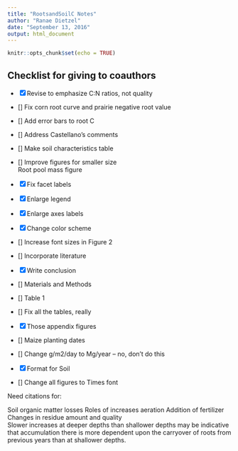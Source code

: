 ```yaml
---
title: "RootsandSoilC Notes"
author: "Ranae Dietzel"
date: "September 13, 2016"
output: html_document
---
```


```r
knitr::opts_chunk$set(echo = TRUE)
```

## Checklist for giving to coauthors  
- [x] Revise to emphasize C:N ratios, not quality  
- [] Fix corn root curve and prairie negative root value  
- []   Add error bars to root C  
- [] Address Castellano's comments  
- [] Make soil characteristics table  
- [] Improve figures for smaller size  
 Root pool mass figure  
- [x]   Fix facet labels  
- [x]   Enlarge legend  
- [x]   Enlarge axes labels  
- [x]   Change color scheme  
- [] Increase font sizes in Figure 2
- [] Incorporate literature  

- [x] Write conclusion
- [] Materials and Methods
- []   Table 1  
- [] Fix all the tables, really
- [x] Those appendix figures  
- [] Maize planting dates  
- [] Change g/m2/day to Mg/year -- no, don't do this 
- [x] Format for Soil
- [] Change all figures to Times font
     
     

Need citations for: 

Soil organic matter losses
Roles of increases aeration
         Addition of fertilizer
         Changes in residue amount and quality  
Slower increases at deeper depths than shallower depths may be indicative that accumulation there is more dependent upon the carryover of roots from previous years than at shallower depths.  



 
 
 
 
